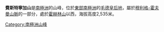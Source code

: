 {{coord|72|7|S|3|43|E|source:GNIS|display=title}}

'''費斯特寧加山'''是[[南極洲|南極洲]]的山峰，位於[[東部南極洲|東部南極洲]]的[[毛德皇后地|毛德皇后地]]，屬於[[穆利格-霍夫曼山脈|穆利格-霍夫曼山脈]]的一部分，處於[[霍赫林山|霍赫林山]]以西，海拔高度2,535米。

{{Antarctica-geo-stub}}
[[Category:南極洲山峰|Category:南極洲山峰]]